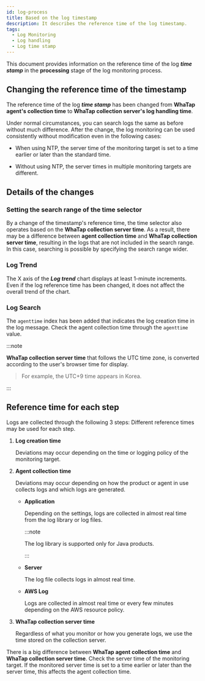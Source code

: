 ```yaml
---
id: log-process
title: Based on the log timestamp
description: It describes the reference time of the log timestamp.
tags:
  - Log Monitoring
  - Log handling
  - Log time stamp
---
```


This document provides information on the reference time of the log **_time stamp_** in the **processing** stage of the log monitoring process.

## Changing the reference time of the timestamp

<ImgLang img="log-timestamp.png" desc="Change of the log timestamp's reference time" />

The reference time of the log **_time stamp_** has been changed from **WhaTap agent's collection time** to **WhaTap collection server's log handling time**.

Under normal circumstances, you can search logs the same as before without much difference. After the change, the log monitoring can be used consistently without modification even in the following cases:

- When using NTP, the server time of the monitoring target is set to a time earlier or later than the standard time.

- Without using NTP, the server times in multiple monitoring targets are different.

## Details of the changes

### Setting the search range of the time selector

By a change of the timestamp's reference time, the time selector also operates based on the **WhaTap collection server time**. As a result, there may be a difference between **agent collection time** and **WhaTap collection server time**, resulting in the logs that are not included in the search range. In this case, searching is possible by specifying the search range wider.

### Log Trend

The X axis of the **_Log trend_** chart displays at least 1-minute increments. Even if the log reference time has been changed, it does not affect the overall trend of the chart.

### Log Search

The `agenttime` index has been added that indicates the log creation time in the log message. Check the agent collection time through the `agenttime` value.

:::note 

**WhaTap collection server time** that follows the UTC time zone, is converted according to the user's browser time for display.

> For example, the UTC+9 time appears in Korea. 

:::

## Reference time for each step

Logs are collected through the following 3 steps: Different reference times may be used for each step. 

1. **Log creation time**

   Deviations may occur depending on the time or logging policy of the monitoring target. 

2. **Agent collection time** 

   Deviations may occur depending on how the product or agent in use collects logs and which logs are generated. 

   - **Application**

     Depending on the settings, logs are collected in almost real time from the log library or log files.

     :::note 

     The log library is supported only for Java products. 

     :::

   - **Server** 

     The log file collects logs in almost real time. 

   - **AWS Log**

     Logs are collected in almost real time or every few minutes depending on the AWS resource policy. 

3. **WhaTap collection server time**

   Regardless of what you monitor or how you generate logs, we use the time stored on the collection server. 

There is a big difference between **WhaTap agent collection time** and **WhaTap collection server time**. Check the server time of the monitoring target. If the monitored server time is set to a time earlier or later than the server time, this affects the agent collection time.
